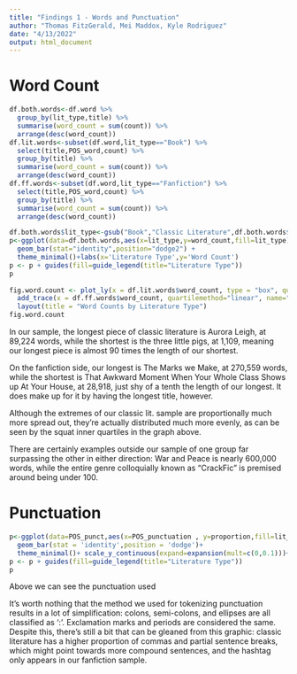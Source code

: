 ```yaml
---
title: "Findings 1 - Words and Punctuation"
author: "Thomas FitzGerald, Mei Maddox, Kyle Rodriguez"
date: "4/13/2022"
output: html_document
---
```


# Word Count
```r
df.both.words<-df.word %>%
  group_by(lit_type,title) %>%
  summarise(word_count = sum(count)) %>%
  arrange(desc(word_count))
df.lit.words<-subset(df.word,lit_type=="Book") %>%
  select(title,POS_word,count) %>%
  group_by(title) %>%
  summarise(word_count = sum(count)) %>%
  arrange(desc(word_count))
df.ff.words<-subset(df.word,lit_type=="Fanfiction") %>%
  select(title,POS_word,count) %>%
  group_by(title) %>%
  summarise(word_count = sum(count)) %>%
  arrange(desc(word_count))

df.both.words$lit_type<-gsub("Book","Classic Literature",df.both.words$lit_type)
p<-ggplot(data=df.both.words,aes(x=lit_type,y=word_count,fill=lit_type)) +
  geom_bar(stat="identity",position="dodge2") +
  theme_minimal()+labs(x='Literature Type',y='Word Count')
p <- p + guides(fill=guide_legend(title="Literature Type"))
p
  
fig.word.count <- plot_ly(x = df.lit.words$word_count, type = "box", quartilemethod="linear", name="Classic Literature") %>%
  add_trace(x = df.ff.words$word_count, quartilemethod="linear", name="Modern Fanfiction") %>%
  layout(title = "Word Counts by Literature Type")
fig.word.count
```
In our sample, the longest piece of classic literature is Aurora Leigh, at 89,224 words, while the shortest is the three little pigs, at 1,109, meaning our longest piece is almost 90 times the length of our shortest.

On the fanfiction side, our longest is The Marks we Make, at 270,559 words, while the shortest is That Awkward Moment When Your Whole Class Shows up At Your House, at 28,918, just shy of a tenth the length of our longest.  It does make up for it by having the longest title, however.

Although the extremes of our classic lit. sample are proportionally much more spread out, they're actually distributed much more evenly, as can be seen by the squat inner quartiles in the graph above.

There are certainly examples outside our sample of one group far surpassing the other in either direction: War and Peace is nearly 600,000 words, while the entire genre colloquially known as "CrackFic" is premised around being under 100.

# Punctuation

```r
p<-ggplot(data=POS_punct,aes(x=POS_punctuation , y=proportion,fill=lit_type))+
  geom_bar(stat = 'identity',position = 'dodge')+
  theme_minimal()+ scale_y_continuous(expand=expansion(mult=c(0,0.1)))+labs(x='part of speech',y='proportion')
p <- p + guides(fill=guide_legend(title="Literature Type"))
p
```
Above we can see the punctuation used

It's worth nothing that the method we used for tokenizing punctuation results in a lot of simplification: colons, semi-colons, and ellipses are all classified as ':'.  Exclamation marks and periods are considered the same.  Despite this, there's still a bit that can be gleaned from this graphic: classic literature has a higher proportion of commas and partial sentence breaks, which might point towards more compound sentences, and the hashtag only appears in our fanfiction sample.